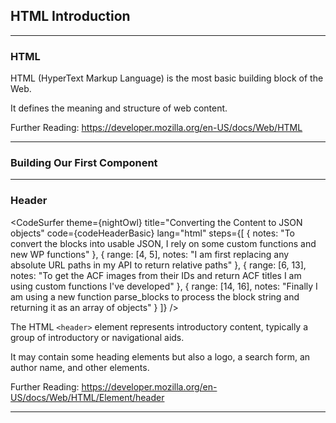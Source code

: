 


<Head>
	<title>WordPress to Gatsby</title>
</Head>


## HTML Introduction

---

### HTML

HTML (HyperText Markup Language) is the most basic building block of the Web.

It defines the meaning and structure of web content.

Further Reading: https://developer.mozilla.org/en-US/docs/Web/HTML

---

### Building Our First Component

---

### Header

<CodeSurfer
	theme={nightOwl}
	title="Converting the Content to JSON objects"
	code={codeHeaderBasic}
	lang="html"
	steps={[
		{
			notes:
				"To convert the blocks into usable JSON, I rely on some custom functions and new WP functions"
		},
		{
			range: [4, 5],
			notes:
				"I am first replacing any absolute URL paths in my API to return relative paths"
		},
		{
			range: [6, 13],
			notes:
				"To get the ACF images from their IDs and return ACF titles I am using custom functions I've developed"
		},
		{
			range: [14, 16],
			notes:
				"Finally I am using a new function parse_blocks to process the block string and returning it as an array of objects"
		}
	]}
/>

The HTML `<header>` element represents introductory content, typically a group of introductory or navigational aids.

It may contain some heading elements but also a logo, a search form, an author name, and other elements.

Further Reading: https://developer.mozilla.org/en-US/docs/Web/HTML/Element/header

---

